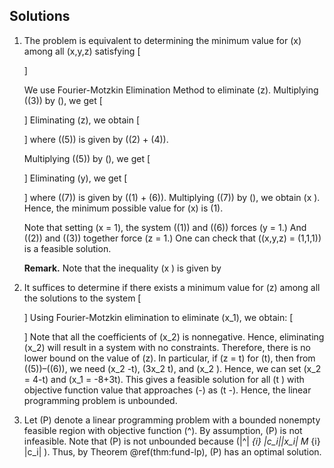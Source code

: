 ## Solutions {-}

1. The problem is equivalent to determining the minimum value for \(x\)
    among all \(x,y,z\) satisfying
    \[
    \begin{array}{r}
     x + y  \geq 2 ~~~~~~(1)\\
     x - 2y + z \geq 0~~~~~~(2) \\
        y - 2z \geq -1.~~~~(3)
    \end{array}
    \]
    
    
    We use Fourier-Motzkin Elimination Method to eliminate \(z\).
    Multiplying \((3)\) by \(\frac{1}{2}\), we get
    \[
    \begin{array}{r}
     x + y  \geq 2 ~~~~~~(1)\\
     x - 2y + z \geq 0~~~~~~(2) \\
        \frac{1}{2}y - z \geq -\frac{1}{2}.~~~~(4)
    \end{array}
    \]
    Eliminating \(z\), we obtain
    \[
    \begin{array}{r}
     x + y  \geq 2 ~~~~~~(1)\\
     x - \frac{3}{2}y \geq -\frac{1}{2}~~~~~~(5) \\
    \end{array}
    \]
    where \((5)\) is given by \((2) + (4)\).
    
    
    Multiplying \((5)\) by \(\frac{2}{3}\), we get
    \[
    \begin{array}{r}
     x + y  \geq 2 ~~~~~~(1)\\
    \frac{2}{3} x - y \geq -\frac{1}{3}~~~~~~(6) \\
    \end{array}
    \]
    Eliminating \(y\), we get
    \[
    \begin{array}{r}
    \frac{5}{3} x  \geq \frac{5}{3} ~~~~~~(7)\\
    \end{array}
    \]
    where \((7)\) is given by \((1) + (6)\).
    Multiplying \((7)\) by \(\frac{3}{5}\), we obtain \(x \geq 1\).
    Hence, the minimum possible value for \(x\) is \(1\).
    
    
    Note that setting \(x = 1\), the system \((1)\) and \((6)\) forces 
    \(y = 1.\)
    And \((2)\) and \((3)\) together force \(z = 1.\)
    One can check that \((x,y,z) = (1,1,1)\) is a feasible solution.
    
    
    **Remark.**
    Note that the inequality \(x \geq 1\) is given by
    \begin{eqnarray*}
    \frac{3}{5} (7)
    & \Leftarrow & \frac{3}{5} (1) + \frac{3}{5} (6) \\
    & \Leftarrow & \frac{3}{5} (1) + \frac{2}{5} (5) \\
    & \Leftarrow & \frac{3}{5} (1) + \frac{2}{5} (2) + \frac{2}{5} (4)  \\
    & \Leftarrow & \frac{3}{5} (1) + \frac{2}{5} (2) + \frac{1}{5} (3)
    \end{eqnarray*}


2.  It suffices to determine if there exists a minimum value for \(z\) among
    all the solutions to the system
    \[
    \begin{array}{rl}
    z-  x_1 - 2x_2 \geq 0 & ~~~(1) \\
    -z+  x_1 + 2x_2 \geq 0 &  ~~~(2)\\
    x_1 + 3x_2   \geq 4 &  ~~~(3)\\
    -x_1 + x_2  \geq 0 & ~~~(4)
    \end{array}
    \]
    Using Fourier-Motzkin elimination to eliminate \(x_1\), we obtain:
    \[
    \begin{array}{rrl}
    (1) + (2): &  0 \geq 0 \\
    (1) + (3): & z +  x_2 \geq 4 &  ~~~(5)\\
    (2) + (4): & - z + 3x_2 \geq 0 & ~~~(6) \\
    (3) + (4): & 4x_2 \geq 4 & ~~~(7)
    \end{array}
    \]
    Note that all the coefficients of \(x_2\) is nonnegative.  Hence,
    eliminating \(x_2\) will result in a system with no constraints.
    Therefore, there is no lower bound on the value of \(z\).
    In particular, if \(z = t\) for \(t\leq 0\), then from \((5)\)--\((6)\),
    we need \(x_2 \geq 4-t\), \(3x_2 \geq t\), and \(x_2 \geq 1\).
    Hence, we can set \(x_2 = 4-t\) and \(x_1 = -8+3t\).
    This gives a feasible solution for all \(t \leq 0\)
    with objective function value that approaches \(-\infty\)
    as \(t \rightarrow -\infty\).  Hence, the linear programming problem
    is unbounded.

3.  Let (P) denote a linear programming problem with a bounded nonempty
    feasible region with objective function \(\vec{c}^\T\vec{x}\).
    By assumption, (P) is not infeasible.  Note that (P)
    is not unbounded because
    \(|\vec{c}^\T\vec{x}| \leq \sum_{i} |c_i||x_i| \leq M \sum_{i} |c_i| \).
    Thus, by Theorem \@ref(thm:fund-lp), (P) has an optimal solution.
